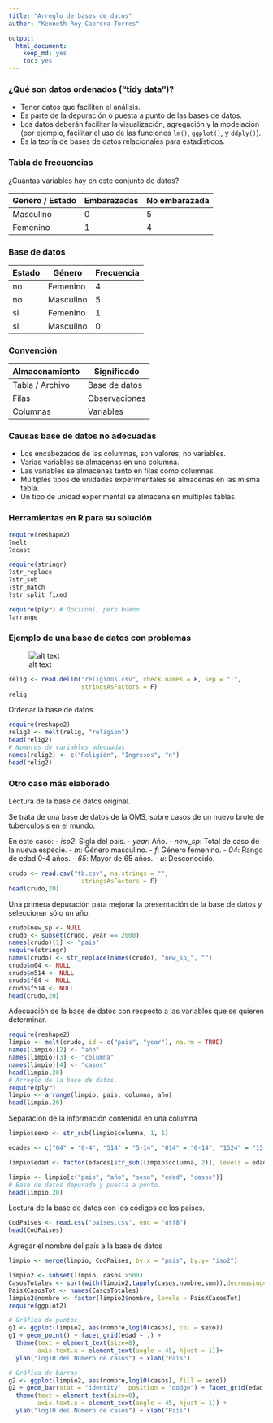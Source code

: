 ```yaml
---
title: "Arreglo de bases de datos"
author: "Kenneth Roy Cabrera Torres"

output: 
  html_document: 
    keep_md: yes
    toc: yes
---
```


### ¿Qué son datos ordenados ("tidy data")?

- Tener datos que faciliten el análisis.
- Es parte de la depuración o puesta a punto de las bases de datos.
- Los datos deberán facilitar la visualización, agregación y
  la modelación (por ejemplo, facilitar el uso de las funciones
  `lm()`, `ggplot()`, y `ddply()`).
- Es la teoría de bases de datos relacionales para estadísticos.

### Tabla de frecuencias

¿Cuántas variables hay en este conjunto de datos?

 | Genero / Estado | Embarazadas | No embarazada |
 | --- | --- |--- |
 | Masculino |  0 | 5 |
 | Femenino  |  1 | 4 |


### Base de datos

Estado | Género | Frecuencia
--- | --- | ---
no | Femenino | 4
no | Masculino | 5
si | Femenino | 1
si | Masculino | 0

### Convención 

Almacenamiento | Significado
--- | ---
Tabla / Archivo | Base de datos 
Filas | Observaciones
Columnas | Variables

### Causas base de datos no adecuadas

- Los encabezados de las columnas, son valores, no variables.
- Varias variables se almacenas en una columna.
- Las variables se almacenas tanto en filas como columnas.
- Múltiples tipos de unidades experimentales se almacenas en las misma tabla.
- Un tipo de unidad experimental se almacena en multiples tablas.

### Herramientas en R para su solución
```r
require(reshape2) 
?melt
?dcast

require(stringr)
?str_replace
?str_sub
?str_match
?str_split_fixed

require(plyr) # Opcional, pero bueno
?arrange
```

### Ejemplo de una base de datos con problemas

![alt text][id1]

```r
relig <- read.delim("religions.csv", check.names = F, sep = ";",
                    stringsAsFactors = F)
relig
```

Ordenar la base de datos.

```r
require(reshape2)
relig2 <- melt(relig, "religion")
head(relig2)
# Nombres de variables adecuadas
names(relig2) <- c("Religión", "Ingresos", "n")
head(relig2)

```

### Otro caso más elaborado

Lectura de la base de datos original.

Se trata de una base de datos de la OMS, sobre
casos de un nuevo brote de tuberculosis en el mundo.

En este caso:
- *iso2*: Sigla del país.
- *year*: Año.
- *new_sp*: Total de caso de la nueva especie.
- *m*: Género masculino.
- *f*: Género femenino.
- *04*: Rango de edad 0-4 años.
- *65*: Mayor de 65 años.
- *u*: Desconocido.


```r
crudo <- read.csv("tb.csv", na.strings = "",
                    stringsAsFactors = F)
head(crudo,20)
```

Una primera depuración para mejorar la presentación de la base de datos
y seleccionar sólo un año.

```r
crudo$new_sp <- NULL
crudo <- subset(crudo, year == 2000)
names(crudo)[1] <- "pais"
require(stringr)
names(crudo) <- str_replace(names(crudo), "new_sp_", "")
crudo$m04 <- NULL
crudo$m514 <- NULL
crudo$f04 <- NULL
crudo$f514 <- NULL
head(crudo,20)
```

Adecuación de la base de datos con respecto a las variables
que se quieren determinar.

```r
require(reshape2)
limpio <- melt(crudo, id = c("pais", "year"), na.rm = TRUE)
names(limpio)[2] <- "año"
names(limpio)[3] <- "columna"
names(limpio)[4] <- "casos"
head(limpio,20)
# Arreglo de la base de datos.
require(plyr)
limpio <- arrange(limpio, pais, columna, año)
head(limpio,20)
```

Separación de la información contenida en una columna

```r
limpio$sexo <- str_sub(limpio$columna, 1, 1)

edades <- c("04" = "0-4", "514" = "5-14", "014" = "0-14", "1524" = "15-24", "2534" = "25-34", "3544" = "35-44", "4554" = "45-54", "5564" = "55-64", "65"= "65+", "u" = NA)

limpio$edad <- factor(edades[str_sub(limpio$columna, 2)], levels = edades)

limpio <- limpio[c("pais", "año", "sexo", "edad", "casos")]
# Base de datos depurada y puesta a punto.
head(limpio,20)
```

Lectura de la base de datos con los códigos de los paises.
```r
CodPaises <- read.csv("paises.csv", enc = "utf8")
head(CodPaises)
```

Agregar el nombre del país a la base de datos

```r
limpio <- merge(limpio, CodPaises, by.x = "pais", by.y= "iso2")
```

```r
limpio2 <- subset(limpio, casos >500)
CasosTotales <- sort(with(limpio2,tapply(casos,nombre,sum)),decreasing=TRUE)
PaisXCasosTot <- names(CasosTotales)
limpio2$nombre <- factor(limpio2$nombre, levels = PaisXCasosTot)
require(ggplot2)

# Gráfica de puntos
g1 <- ggplot(limpio2, aes(nombre,log10(casos), col = sexo))
g1 + geom_point() + facet_grid(edad ~ .) +
  theme(text = element_text(size=8),
        axis.text.x = element_text(angle = 45, hjust = 1))+
  ylab("log10 del Número de casos") + xlab("País")

# Gráfica de barras
g2 <- ggplot(limpio2, aes(nombre,log10(casos), fill = sexo))
g2 + geom_bar(stat = "identity", position = "dodge") + facet_grid(edad ~ .) +
  theme(text = element_text(size=8),
        axis.text.x = element_text(angle = 45, hjust = 1)) +
  ylab("log10 del Número de casos") + xlab("País")
```


[id1]: religiones.png "Religiones"
